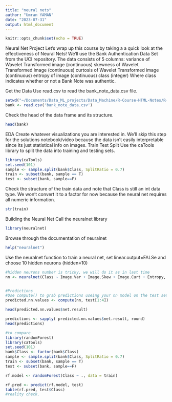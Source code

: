 ```yaml
---
title: "neural nets"
author: "Umran YAMAN"
date: "2023-07-31"
output: html_document
---
```


```r
knitr::opts_chunk$set(echo = TRUE)
```

Neural Net Project
Let's wrap up this course by taking a a quick look at the effectiveness of Neural Nets!
We'll use the Bank Authentication Data Set from the UCI repository.
The data consists of 5 columns:
variance of Wavelet Transformed image (continuous)
skewness of Wavelet Transformed image (continuous)
curtosis of Wavelet Transformed image (continuous)
entropy of image (continuous)
class (integer)
Where class indicates whether or not a Bank Note was authentic.

Get the Data
Use read.csv to read the bank_note_data.csv file.

```r
setwd("~/Documents/Data_ML_projects/Data_Machine/R-Course-HTML-Notes/R-for-Data-Science-and-Machine-Learning/Training Exercises/Machine Learning Projects/CSV files for ML Projects")
bank <- read.csv('bank_note_data.csv')
```

Check the head of the data frame and its structure.

```r
head(bank)
```

EDA
Create whatever visualizations you are interested in. We'll skip this step for the solutions notebook/video because the data isn't easily interpretable since its just statistical info on images.
Train Test Split
Use the caTools library to split the data into training and testing sets.

```r
library(caTools)
set.seed(101)
sample <- sample.split(bank$Class, SplitRatio = 0.7)
train <- subset(bank, sample == T)
test <- subset(bank, sample==F)
```

Check the structure of the train data and note that Class is still an int data type. We won't convert it to a factor for now because the neural net requires all numeric information.

```r
str(train)
```

Building the Neural Net
Call the neuralnet library

```r
library(neuralnet)
```

Browse through the documentation of neuralnet

```r
help("neuralnet")
```

Use the neuralnet function to train a neural net, set linear.output=FALSe and choose 10 hidden neurons (hidden=10)

```r
#hidden neurons number is tricky, we will do it as in last time
nn <- neuralnet(Class ~ Image.Var + Image.Skew + Image.Curt + Entropy, data = train, linear.output = FALSE, hidden = c(5,3))


#Predictions
#Use compute() to grab predictions useing your nn model on the test set. Reference the lecture on how to do this.
predicted.nn.values <- compute(nn, test[1:4])
```


```r
head(predicted.nn.values$net.result)
```

```r
predictions <- sapply( predicted.nn.values$net.result, round)
head(predictions)
```

```r
#to compare
library(randomForest)
library(caTools)
set.seed(101)
bank$Class <- factor(bank$Class)
sample <- sample.split(bank$Class, SplitRatio = 0.7)
train <- subset(bank, sample == T)
test <- subset(bank, sample==F)

rf.model <- randomForest(Class ~ ., data = train)

rf.pred <- predict(rf.model, test)
table(rf.pred, test$Class)
#reality check. 
```

